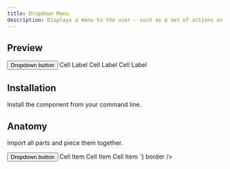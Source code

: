 ```yaml
---
title: Dropdown Menu
description: Displays a menu to the user — such as a set of actions or functions — triggered by a button.
---
```


## Preview

<Preview>
  <Flex
    css={{
      flexDirection: "column",
      alignItems: "center",
      gap: "$3",
    }}
  >
    <DropdownMenu>
      <DropdownMenu.Trigger asChild>
        <Button variant="ghost" outline size="small">Dropdown button</Button>
      </DropdownMenu.Trigger>
      <DropdownMenu.Content align="end">
        <DropdownMenu.Group>
          <DropdownMenu.Item>Cell Label</DropdownMenu.Item>
          <DropdownMenu.Item>Cell Label</DropdownMenu.Item>
          <DropdownMenu.Item>Cell Label</DropdownMenu.Item>
        </DropdownMenu.Group>
      </DropdownMenu.Content>
    </DropdownMenu>
  </Flex>
</Preview>

## Installation

Install the component from your command line.

<LiveProvider>
    <LiveEditor code={`npm install @raystack/apsara`} border/>
</LiveProvider>


## Anatomy
Import all parts and piece them together.

<LiveProvider>
    <LiveEditor code={`

<DropdownMenu>
  <DropdownMenu.Trigger asChild>
    <Button variant="secondary" outline>Dropdown button</Button>
  </DropdownMenu.Trigger>
  <DropdownMenu.Content align="end">
    <DropdownMenu.Group>
      <DropdownMenu.Item>Cell Item</DropdownMenu.Item>
      <DropdownMenu.Item>Cell Item</DropdownMenu.Item>
      <DropdownMenu.Item>Cell Item</DropdownMenu.Item>
    </DropdownMenu.Group>
  </DropdownMenu.Content>
</DropdownMenu>
`} border />
</LiveProvider>
